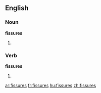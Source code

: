 ==English==

===Noun===
'''fissures'''

#{{plural of|[[fissure]]}}

===Verb===
'''fissures'''

# {{third-person singular of|[[fissure]]}}

[[ar:fissures]]
[[fr:fissures]]
[[hu:fissures]]
[[zh:fissures]]